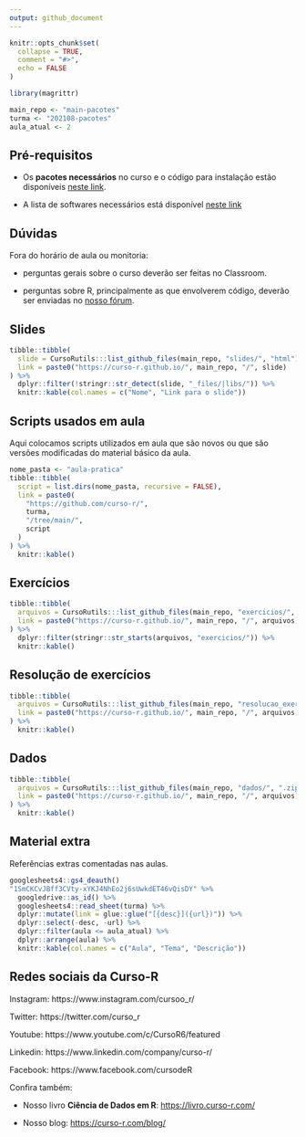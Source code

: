 ```yaml
---
output: github_document
---
```


<!-- README.md is generated from README.Rmd. Please edit that file -->


```r
knitr::opts_chunk$set(
  collapse = TRUE,
  comment = "#>",
  echo = FALSE
)

library(magrittr)

main_repo <- "main-pacotes"
turma <- "202108-pacotes"
aula_atual <- 2
```

## Pré-requisitos


- Os **pacotes necessários** no curso e o código para instalação estão disponíveis [neste link](https://github.com/curso-r/main-pacotes#pacotes-necess%C3%A1rios).


- A lista de softwares necessários está disponível  [neste link](https://curso-r.github.io/main-pacotes/#pr-requisitos)

## Dúvidas

Fora do horário de aula ou monitoria:

- perguntas gerais sobre o curso deverão ser feitas no Classroom.

- perguntas sobre R, principalmente as que envolverem código, deverão ser enviadas no [nosso fórum](https://discourse.curso-r.com/).


## Slides

```r
tibble::tibble(
  slide = CursoRutils:::list_github_files(main_repo, "slides/", "html"),
  link = paste0("https://curso-r.github.io/", main_repo, "/", slide)
) %>%
  dplyr::filter(!stringr::str_detect(slide, "_files/|libs/")) %>% 
  knitr::kable(col.names = c("Nome", "Link para o slide"))
```


## Scripts usados em aula

Aqui colocamos scripts utilizados em aula que são novos ou que são versões modificadas do material básico da aula.

```r
nome_pasta <- "aula-pratica"
tibble::tibble(
  script = list.dirs(nome_pasta, recursive = FALSE),
  link = paste0(
    "https://github.com/curso-r/",
    turma,
    "/tree/main/",
    script
  )
) %>% 
  knitr::kable()
```

## Exercícios 

```r
tibble::tibble(
  arquivos = CursoRutils:::list_github_files(main_repo, "exercicios/", ".R"),
  link = paste0("https://curso-r.github.io/", main_repo, "/", arquivos)
) %>%
  dplyr::filter(stringr::str_starts(arquivos, "exercicios/")) %>%
  knitr::kable()
```

## Resolução de exercícios 

```r
tibble::tibble(
  arquivos = CursoRutils:::list_github_files(main_repo, "resolucao_exercicios/", ".R"),
  link = paste0("https://curso-r.github.io/", main_repo, "/", arquivos)
) %>%
  knitr::kable()
```


## Dados

```r

tibble::tibble(
  arquivos = CursoRutils:::list_github_files(main_repo, "dados/", ".zip|.Rds|.rds|.csv"),
  link = paste0("https://curso-r.github.io/", main_repo, "/", arquivos)
) %>% 
  knitr::kable()
```

## Material extra

Referências extras comentadas nas aulas.

```r
googlesheets4::gs4_deauth()
"1SmCKCvJBff3CVty-xYKJ4NhEo2j6sUwkdET46vQisDY" %>% 
  googledrive::as_id() %>% 
  googlesheets4::read_sheet(turma) %>%
  dplyr::mutate(link = glue::glue("[{desc}]({url})")) %>%
  dplyr::select(-desc, -url) %>%
  dplyr::filter(aula <= aula_atual) %>% 
  dplyr::arrange(aula) %>% 
  knitr::kable(col.names = c("Aula", "Tema", "Descrição"))
```


## Redes sociais da Curso-R


Instagram: https://www.instagram.com/cursoo_r/

Twitter: https://twitter.com/curso_r

Youtube: https://www.youtube.com/c/CursoR6/featured

Linkedin: https://www.linkedin.com/company/curso-r/

Facebook: https://www.facebook.com/cursodeR

Confira também:


- Nosso livro **Ciência de Dados em R**: [https://livro.curso-r.com/](https://livro.curso-r.com/)

- Nosso blog: [https://curso-r.com/blog/](https://curso-r.com/blog/)